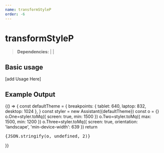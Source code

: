 ```yaml
---
name: transformStyleP
order: -6
---
```



# transformStyleP

>**Dependencies:** | |

## Basic usage
[add Usage Here]
## Example Output
<Playground>
   {() => {
const defaultTheme = {
    breakpoints: { tablet: 640, laptop: 832, desktop: 1024 },
  }
  const styler = new Assistant({defaultTheme})
  const o = {}
  o.One=styler.toMq({ screen: true, min: 1500 })
  o.Two=styler.toMq({ max: 1500, min: 1200 })
  o.Three=styler.toMq({ screen: true, orientation: 'landscape', 'min-device-width': 639 })
  return <pre style={{fontSize:'.8rem'}}>{JSON.stringify(o, undefined, 2)}</pre>
  }}

</Playground>
